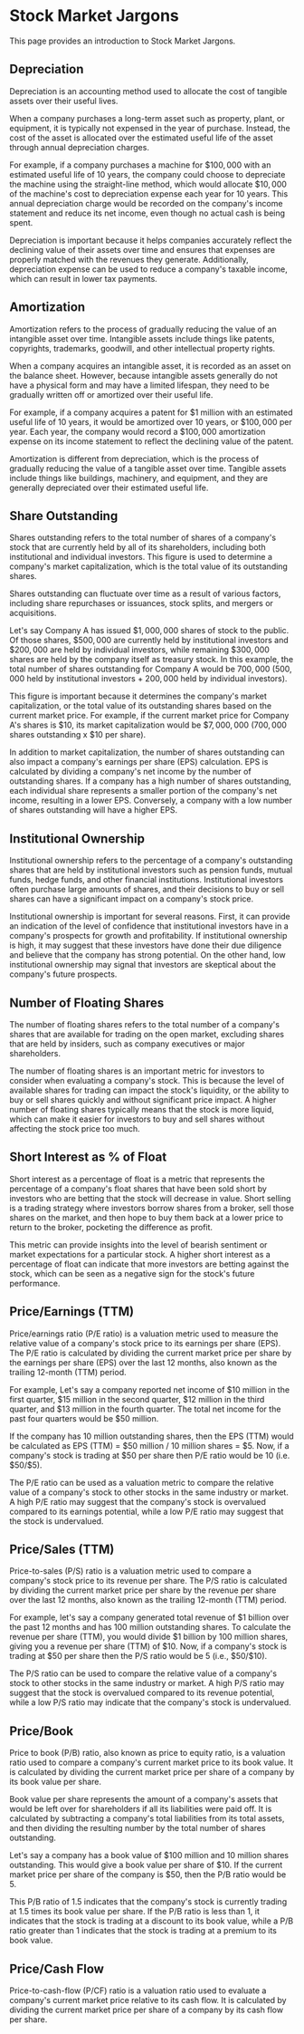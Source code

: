 # Stock Market Jargons

This page provides an introduction to Stock Market Jargons.

## Depreciation

Depreciation is an accounting method used to allocate the cost of tangible assets over their useful lives. 

When a company purchases a long-term asset such as property, plant, or equipment, it is typically not expensed in the year of purchase. Instead, the cost of the asset is allocated over the estimated useful life of the asset through annual depreciation charges.

For example, if a company purchases a machine for \$$100,000$ with an estimated useful life of $10$ years, the company could choose to depreciate the machine using the straight-line method, which would allocate \$$10,000$ of the machine's cost to depreciation expense each year for $10$ years. This annual depreciation charge would be recorded on the company's income statement and reduce its net income, even though no actual cash is being spent.

Depreciation is important because it helps companies accurately reflect the declining value of their assets over time and ensures that expenses are properly matched with the revenues they generate. Additionally, depreciation expense can be used to reduce a company's taxable income, which can result in lower tax payments.

## Amortization

Amortization refers to the process of gradually reducing the value of an intangible asset over time. Intangible assets include things like patents, copyrights, trademarks, goodwill, and other intellectual property rights.

When a company acquires an intangible asset, it is recorded as an asset on the balance sheet. However, because intangible assets generally do not have a physical form and may have a limited lifespan, they need to be gradually written off or amortized over their useful life.

For example, if a company acquires a patent for \$$1$ million with an estimated useful life of $10$ years, it would be amortized over $10$ years, or \$$100,000$ per year. Each year, the company would record a \$$100,000$ amortization expense on its income statement to reflect the declining value of the patent.

Amortization is different from depreciation, which is the process of gradually reducing the value of a tangible asset over time. Tangible assets include things like buildings, machinery, and equipment, and they are generally depreciated over their estimated useful life.

## Share Outstanding

Shares outstanding refers to the total number of shares of a company's stock that are currently held by all of its shareholders, including both institutional and individual investors. This figure is used to determine a company's market capitalization, which is the total value of its outstanding shares.

Shares outstanding can fluctuate over time as a result of various factors, including share repurchases or issuances, stock splits, and mergers or acquisitions.

Let's say Company A has issued \$$1,000,000$ shares of stock to the public. Of those shares, \$$500,000$ are currently held by institutional investors and \$$200,000$ are held by individual investors, while remaining \$$300,000$ shares are held by the company itself as treasury stock. In this example, the total number of shares outstanding for Company A would be $700,000$ ($500,000$ held by institutional investors + $200,000$ held by individual investors). 

This figure is important because it determines the company's market capitalization, or the total value of its outstanding shares based on the current market price. For example, if the current market price for Company A's shares is \$$10$, its market capitalization would be \$$7,000,000$ ($700,000$ shares outstanding x \$$10$ per share).

In addition to market capitalization, the number of shares outstanding can also impact a company's earnings per share (EPS) calculation. EPS is calculated by dividing a company's net income by the number of outstanding shares. If a company has a high number of shares outstanding, each individual share represents a smaller portion of the company's net income, resulting in a lower EPS. Conversely, a company with a low number of shares outstanding will have a higher EPS.

## Institutional Ownership

Institutional ownership refers to the percentage of a company's outstanding shares that are held by institutional investors such as pension funds, mutual funds, hedge funds, and other financial institutions. Institutional investors often purchase large amounts of shares, and their decisions to buy or sell shares can have a significant impact on a company's stock price.

Institutional ownership is important for several reasons. First, it can provide an indication of the level of confidence that institutional investors have in a company's prospects for growth and profitability. If institutional ownership is high, it may suggest that these investors have done their due diligence and believe that the company has strong potential. On the other hand, low institutional ownership may signal that investors are skeptical about the company's future prospects.

## Number of Floating Shares

The number of floating shares refers to the total number of a company's shares that are available for trading on the open market, excluding shares that are held by insiders, such as company executives or major shareholders.

The number of floating shares is an important metric for investors to consider when evaluating a company's stock. This is because the level of available shares for trading can impact the stock's liquidity, or the ability to buy or sell shares quickly and without significant price impact. A higher number of floating shares typically means that the stock is more liquid, which can make it easier for investors to buy and sell shares without affecting the stock price too much.

## Short Interest as % of Float

Short interest as a percentage of float is a metric that represents the percentage of a company's float shares that have been sold short by investors who are betting that the stock will decrease in value. Short selling is a trading strategy where investors borrow shares from a broker, sell those shares on the market, and then hope to buy them back at a lower price to return to the broker, pocketing the difference as profit.

This metric can provide insights into the level of bearish sentiment or market expectations for a particular stock. A higher short interest as a percentage of float can indicate that more investors are betting against the stock, which can be seen as a negative sign for the stock's future performance.


## Price/Earnings (TTM)

Price/earnings ratio (P/E ratio) is a valuation metric used to measure the relative value of a company's stock price to its earnings per share (EPS). The P/E ratio is calculated by dividing the current market price per share by the earnings per share (EPS) over the last $12$ months, also known as the trailing $12$-month (TTM) period.

For example, Let's say a company reported net income of \$$10$ million in the first quarter, \$$15$ million in the second quarter, \$$12$ million in the third quarter, and \$$13$ million in the fourth quarter. The total net income for the past four quarters would be \$$50$ million. 

If the company has $10$ million outstanding shares, then the EPS (TTM) would be calculated as EPS (TTM) = \$$50$ million / $10$ million shares = \$$5$. Now, if a company's stock is trading at \$$50$ per share then P/E ratio would be $10$ (i.e. \$$50$/\$$5$).

The P/E ratio can be used as a valuation metric to compare the relative value of a company's stock to other stocks in the same industry or market. A high P/E ratio may suggest that the company's stock is overvalued compared to its earnings potential, while a low P/E ratio may suggest that the stock is undervalued.


## Price/Sales (TTM)

Price-to-sales (P/S) ratio is a valuation metric used to compare a company's stock price to its revenue per share. The P/S ratio is calculated by dividing the current market price per share by the revenue per share over the last $12$ months, also known as the trailing $12$-month (TTM) period.

For example, let's say a company generated total revenue of \$$1$ billion over the past $12$ months and has $100$ million outstanding shares. To calculate the revenue per share (TTM), you would divide \$$1$ billion by $100$ million shares, giving you a revenue per share (TTM) of \$$10$. Now, if a company's stock is trading at \$$50$ per share then the P/S ratio would be $5$ (i.e., \$$50$/\$$10$).

The P/S ratio can be used to compare the relative value of a company's stock to other stocks in the same industry or market. A high P/S ratio may suggest that the stock is overvalued compared to its revenue potential, while a low P/S ratio may indicate that the company's stock is undervalued.


## Price/Book

Price to book (P/B) ratio, also known as price to equity ratio, is a valuation ratio used to compare a company's current market price to its book value. It is calculated by dividing the current market price per share of a company by its book value per share.

Book value per share represents the amount of a company's assets that would be left over for shareholders if all its liabilities were paid off. It is calculated by subtracting a company's total liabilities from its total assets, and then dividing the resulting number by the total number of shares outstanding.

Let's say a company has a book value of \$$100$ million and $10$ million shares outstanding. This would give a book value per share of \$$10$.  If the current market price per share of the company is \$$50$, then the P/B ratio would be $5$.

This P/B ratio of $1.5$ indicates that the company's stock is currently trading at $1.5$ times its book value per share. If the P/B ratio is less than $1$, it indicates that the stock is trading at a discount to its book value, while a P/B ratio greater than $1$ indicates that the stock is trading at a premium to its book value.

## Price/Cash Flow

Price-to-cash-flow (P/CF) ratio is a valuation ratio used to evaluate a company's current market price relative to its cash flow. It is calculated by dividing the current market price per share of a company by its cash flow per share.

